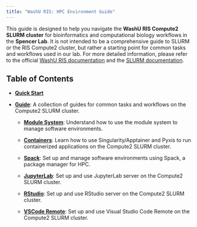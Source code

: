 ```yaml
---
title: "WashU RIS: HPC Environment Guide"
---
```


This guide is designed to help you navigate the **WashU RIS Compute2 SLURM cluster** for bioinformatics and computational biology workflows in the **Spencer Lab**. It is not intended to be a comprehensive guide to SLURM or the RIS Compute2 cluster, but rather a starting point for common tasks and workflows used in our lab. For more detailed information, please refer to the official [WashU RIS documentation](https://washu.atlassian.net/wiki/spaces/RUD/pages/1720615105/Compute2+Quickstart) and the [SLURM documentation](https://slurm.schedmd.com/documentation.html).

## Table of Contents

- [**Quick Start**](content/quick-start/index.qmd)

- [**Guide**](content/guide/index.qmd): A collection of guides for common tasks and workflows on the Compute2 SLURM cluster.

  - [**Module System**](): Understand how to use the module system to manage software environments.

  - [**Containers**](): Learn how to use Singularity/Apptainer and Pyxis to run containerized applications on the Compute2 SLURM cluster.
  
  - [**Spack**](content/spack/index.qmd): Set up and manage software environments using Spack, a package manager for HPC.
  
  - [**JupyterLab**](): Set up and use JupyterLab server on the Compute2 SLURM cluster.
  
  - [**RStudio**](): Set up and use RStudio server on the Compute2 SLURM cluster.
  
  - [**VSCode Remote**](): Set up and use Visual Studio Code Remote on the Compute2 SLURM cluster.
